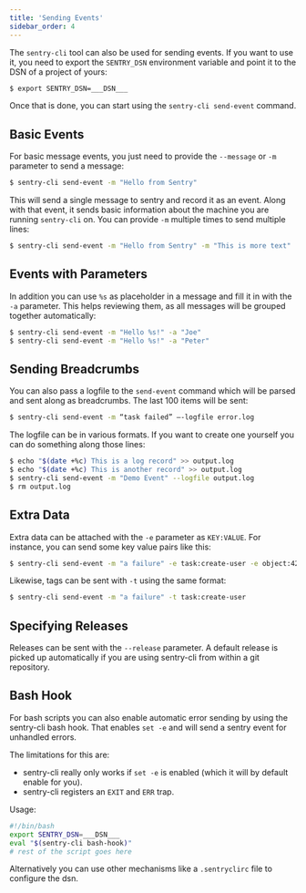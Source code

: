 ```yaml
---
title: 'Sending Events'
sidebar_order: 4
---
```


The `sentry-cli` tool can also be used for sending events. If you want to use it, you need to export the `SENTRY_DSN` environment variable and point it to the DSN of a project of yours:

```bash
$ export SENTRY_DSN=___DSN___
```

Once that is done, you can start using the `sentry-cli send-event` command.

## Basic Events

For basic message events, you just need to provide the `--message` or `-m` parameter to send a message:

```bash
$ sentry-cli send-event -m "Hello from Sentry"
```

This will send a single message to sentry and record it as an event. Along with that event, it sends basic information about the machine you are running `sentry-cli` on. You can provide `-m` multiple times to send multiple lines:

```bash
$ sentry-cli send-event -m "Hello from Sentry" -m "This is more text"
```

## Events with Parameters

In addition you can use `%s` as placeholder in a message and fill it in with the `-a` parameter. This helps reviewing them, as all messages will be grouped together automatically:

```bash
$ sentry-cli send-event -m "Hello %s!" -a "Joe"
$ sentry-cli send-event -m "Hello %s!" -a "Peter"
```

## Sending Breadcrumbs

You can also pass a logfile to the `send-event` command which will be parsed and sent along as breadcrumbs. The last 100 items will be sent:

```bash
$ sentry-cli send-event -m “task failed” –-logfile error.log
```

The logfile can be in various formats. If you want to create one yourself you can do something along those lines:

```bash
$ echo "$(date +%c) This is a log record" >> output.log
$ echo "$(date +%c) This is another record" >> output.log
$ sentry-cli send-event -m "Demo Event" --logfile output.log
$ rm output.log
```

## Extra Data

Extra data can be attached with the `-e` parameter as `KEY:VALUE`. For instance, you can send some key value pairs like this:

```bash
$ sentry-cli send-event -m "a failure" -e task:create-user -e object:42
```

Likewise, tags can be sent with `-t` using the same format:

```bash
$ sentry-cli send-event -m "a failure" -t task:create-user
```

## Specifying Releases

Releases can be sent with the `--release` parameter. A default release is picked up automatically if you are using sentry-cli from within a git repository.

## Bash Hook

For bash scripts you can also enable automatic error sending by using the sentry-cli bash hook. That enables `set -e` and will send a sentry event for unhandled errors.

The limitations for this are:

-   sentry-cli really only works if `set -e` is enabled (which it will by default enable for you).
-   sentry-cli registers an `EXIT` and `ERR` trap.

Usage:

```bash
#!/bin/bash
export SENTRY_DSN=___DSN___
eval "$(sentry-cli bash-hook)"
# rest of the script goes here
```

Alternatively you can use other mechanisms like a `.sentryclirc` file to configure the dsn.
